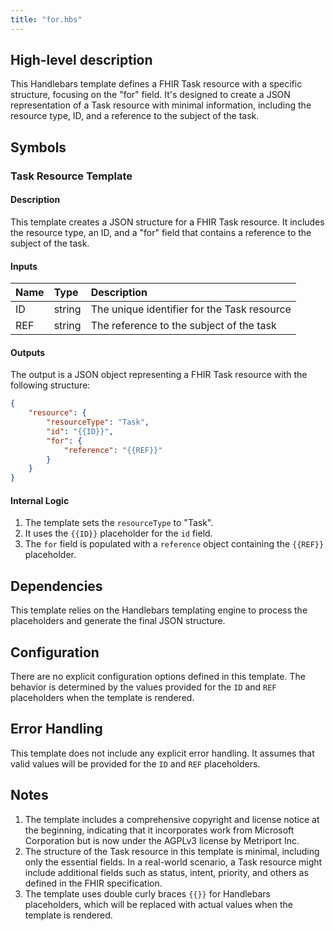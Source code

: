 ```yaml
---
title: "for.hbs"
---
```


## High-level description
This Handlebars template defines a FHIR Task resource with a specific structure, focusing on the "for" field. It's designed to create a JSON representation of a Task resource with minimal information, including the resource type, ID, and a reference to the subject of the task.

## Symbols

### Task Resource Template
#### Description
This template creates a JSON structure for a FHIR Task resource. It includes the resource type, an ID, and a "for" field that contains a reference to the subject of the task.

#### Inputs
| Name | Type | Description |
|:-----|:-----|:------------|
| ID   | string | The unique identifier for the Task resource |
| REF  | string | The reference to the subject of the task |

#### Outputs
The output is a JSON object representing a FHIR Task resource with the following structure:
```json
{
    "resource": {
        "resourceType": "Task",
        "id": "{{ID}}",
        "for": {
            "reference": "{{REF}}"
        }
    }
}
```

#### Internal Logic
1. The template sets the `resourceType` to "Task".
2. It uses the `{{ID}}` placeholder for the `id` field.
3. The `for` field is populated with a `reference` object containing the `{{REF}}` placeholder.

## Dependencies
This template relies on the Handlebars templating engine to process the placeholders and generate the final JSON structure.

## Configuration
There are no explicit configuration options defined in this template. The behavior is determined by the values provided for the `ID` and `REF` placeholders when the template is rendered.

## Error Handling
This template does not include any explicit error handling. It assumes that valid values will be provided for the `ID` and `REF` placeholders.

## Notes
1. The template includes a comprehensive copyright and license notice at the beginning, indicating that it incorporates work from Microsoft Corporation but is now under the AGPLv3 license by Metriport Inc.
2. The structure of the Task resource in this template is minimal, including only the essential fields. In a real-world scenario, a Task resource might include additional fields such as status, intent, priority, and others as defined in the FHIR specification.
3. The template uses double curly braces `{{}}` for Handlebars placeholders, which will be replaced with actual values when the template is rendered.